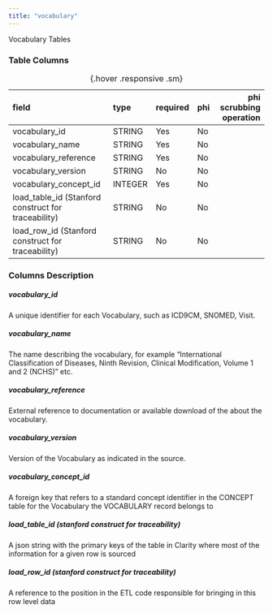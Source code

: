 ```yaml
---
title: "vocabulary"
---
```


Vocabulary Tables

### Table Columns

| field                                               | type    | required   | phi   |   phi scrubbing operation |
|:----------------------------------------------------|:--------|:-----------|:------|--------------------------:|
| vocabulary_id                                       | STRING  | Yes        | No    |                        |
| vocabulary_name                                     | STRING  | Yes        | No    |                        |
| vocabulary_reference                                | STRING  | Yes        | No    |                        |
| vocabulary_version                                  | STRING  | No         | No    |                        |
| vocabulary_concept_id                               | INTEGER | Yes        | No    |                        |
| load_table_id (Stanford construct for traceability) | STRING  | No         | No    |                        |
| load_row_id (Stanford construct for traceability)   | STRING  | No         | No    |                        |

:  {.hover .responsive .sm}

### Columns Description


##### vocabulary_id

A unique identifier for each Vocabulary, such as ICD9CM, SNOMED, Visit.

##### vocabulary_name

The name describing the vocabulary, for example "International Classification of Diseases, Ninth Revision, Clinical Modification, Volume 1 and 2 (NCHS)" etc.

##### vocabulary_reference

External reference to documentation or available download of the about the vocabulary.

##### vocabulary_version

Version of the Vocabulary as indicated in the source.

##### vocabulary_concept_id

A foreign key that refers to a standard concept identifier in the CONCEPT table for the Vocabulary the VOCABULARY record belongs to

##### load_table_id (stanford construct for traceability) 

A json string with the primary keys of the table in Clarity where most of the information for a given row is sourced

##### load_row_id (stanford construct for traceability) 

A reference to the position in the ETL code responsible for bringing in this row level data
